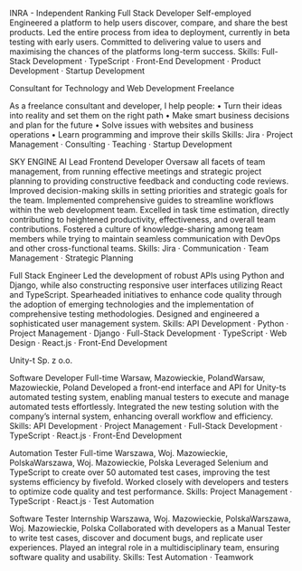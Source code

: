 INRA - Independent Ranking
Full Stack Developer
Self-employed
Engineered a platform to help users discover, compare, and share the best products. Led the entire process from idea to deployment, currently in beta testing with early users. Committed to delivering value to users and maximising the chances of the platforms long-term success.
Skills: Full-Stack Development · TypeScript · Front-End Development · Product Development · Startup Development

Consultant for Technology and Web Development
Freelance

As a freelance consultant and developer, I help people:
• Turn their ideas into reality and set them on the right path
• Make smart business decisions and plan for the future
• Solve issues with websites and business operations
• Learn programming and improve their skills
Skills: Jira · Project Management · Consulting · Teaching · Startup Development

SKY ENGINE AI
Lead Frontend Developer
Oversaw all facets of team management, from running effective meetings and strategic project planning to providing constructive feedback and conducting code reviews. Improved decision-making skills in setting priorities and strategic goals for the team. Implemented comprehensive guides to streamline workflows within the web development team. Excelled in task time estimation, directly contributing to heightened productivity, effectiveness, and overall team contributions. Fostered a culture of knowledge-sharing among team members while trying to maintain seamless communication with DevOps and other cross-functional teams.
Skills: Jira · Communication · Team Management · Strategic Planning

Full Stack Engineer
Led the development of robust APIs using Python and Django, while also constructing responsive user interfaces utilizing React and TypeScript. Spearheaded initiatives to enhance code quality through the adoption of emerging technologies and the implementation of comprehensive testing methodologies. Designed and engineered a sophisticated user management system.
Skills: API Development · Python · Project Management · Django · Full-Stack Development · TypeScript · Web Design · React.js · Front-End Development

Unity-t Sp. z o.o.

Software Developer
Full-time
Warsaw, Mazowieckie, PolandWarsaw, Mazowieckie, Poland
Developed a front-end interface and API for Unity-ts automated testing system, enabling manual testers to execute and manage automated tests effortlessly. Integrated the new testing solution with the company’s internal system, enhancing overall workflow and efficiency.
Skills: API Development · Project Management · Full-Stack Development · TypeScript · React.js · Front-End Development

Automation Tester
Full-time
Warszawa, Woj. Mazowieckie, PolskaWarszawa, Woj. Mazowieckie, Polska
Leveraged Selenium and TypeScript to create over 50 automated test cases, improving the test systems efficiency by fivefold. Worked closely with developers and testers to optimize code quality and test performance.
Skills: Project Management · TypeScript · React.js · Test Automation

Software Tester
Internship
Warszawa, Woj. Mazowieckie, PolskaWarszawa, Woj. Mazowieckie, Polska
Collaborated with developers as a Manual Tester to write test cases, discover and document bugs, and replicate user experiences. Played an integral role in a multidisciplinary team, ensuring software quality and usability.
Skills: Test Automation · Teamwork


